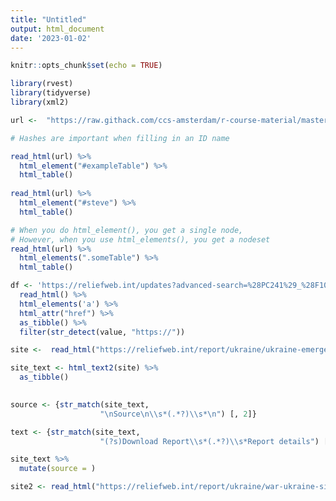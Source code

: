 ```yaml
---
title: "Untitled"
output: html_document
date: '2023-01-02'
---
```


```r
knitr::opts_chunk$set(echo = TRUE)

library(rvest)
library(tidyverse)
library(xml2)

```

```r
url <-  "https://raw.githack.com/ccs-amsterdam/r-course-material/master/miscellaneous/simple_html.html"

# Hashes are important when filling in an ID name

read_html(url) %>% 
  html_element("#exampleTable") %>% 
  html_table()
  
read_html(url) %>% 
  html_element("#steve") %>% 
  html_table()
```

```r

# When you do html_element(), you get a single node, 
# However, when you use html_elements(), you get a nodeset
read_html(url) %>% 
  html_elements(".someTable") %>% 
  html_table()
```

```r
df <- 'https://reliefweb.int/updates?advanced-search=%28PC241%29_%28F10%29' %>%
  read_html() %>%
  html_elements('a') %>%
  html_attr("href") %>% 
  as_tibble() %>% 
  filter(str_detect(value, "https://"))

```

```r
site <-  read_html("https://reliefweb.int/report/ukraine/ukraine-emergency-unhcr-operational-response-delivery-updates-28-december-2022-enuk")

site_text <- html_text2(site) %>% 
  as_tibble()

 
source <- {str_match(site_text, 
                    "\nSource\n\\s*(.*?)\\s*\n") [, 2]} 

text <- {str_match(site_text, 
                    "(?s)Download Report\\s*(.*?)\\s*Report details") [, 2]} 

site_text %>% 
  mutate(source = )

```
```r
site2 <- read_html("https://reliefweb.int/report/ukraine/war-ukraine-situation-report-who-ukraine-country-office-issue-no38-30-december-2022") %>% html_text2()
```


